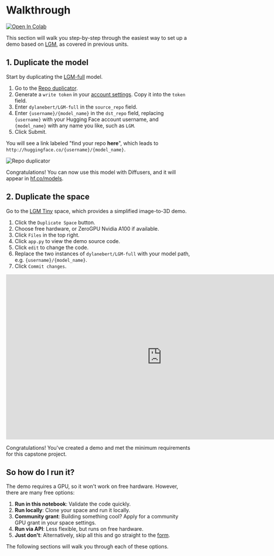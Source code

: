 # Walkthrough

[![Open In Colab](https://colab.research.google.com/assets/colab-badge.svg)](https://githubtocolab.com/dylanebert/ml-for-3d-course-notebooks/blob/main/capstone.ipynb)

This section will walk you step-by-step through the easiest way to set up a demo based on [LGM](https://huggingface.co/spaces/ashawkey/LGM), as covered in previous units.

## 1. Duplicate the model

Start by duplicating the [LGM-full](https://huggingface.co/dylanebert/LGM-full) model.

1. Go to the [Repo duplicator](https://huggingface.co/spaces/huggingface-projects/repo_duplicator).
2. Generate a `write token` in your [account settings](https://hf.co/settings/tokens). Copy it into the `token` field.
3. Enter `dylanebert/LGM-full` in the `source_repo` field.
4. Enter `{username}/{model_name}` in the `dst_repo` field, replacing `{username}` with your Hugging Face account username, and `{model_name}` with any name you like, such as `LGM`.
5. Click Submit.

You will see a link labeled "find your repo **here**", which leads to `http://huggingface.co/{username}/{model_name}`.

![Repo duplicator](https://huggingface.co/datasets/dylanebert/ml-for-3d-course/resolve/main/duplicate.png)

Congratulations! You can now use this model with Diffusers, and it will appear in [hf.co/models](https://huggingface.co/models?pipeline_tag=image-to-3d&sort=trending).

## 2. Duplicate the space

Go to the [LGM Tiny](https://huggingface.co/spaces/dylanebert/LGM-tiny) space, which provides a simplified image-to-3D demo.

1. Click the `Duplicate Space` button.
2. Choose free hardware, or ZeroGPU Nvidia A100 if available.
3. Click `Files` in the top right.
4. Click `app.py` to view the demo source code.
5. Click `edit` to change the code.
6. Replace the two instances of `dylanebert/LGM-full` with your model path, e.g. `{username}/{model_name}`.
7. Click `Commit changes`.

<iframe src="https://dylanebert-LGM-tiny.hf.space" frameborder="0" width="850" height="450"></iframe>

Congratulations! You've created a demo and met the minimum requirements for this capstone project.

## So how do I run it?

The demo requires a GPU, so it won't work on free hardware. However, there are many free options:

1. **Run in this notebook**: Validate the code quickly.
2. **Run locally**: Clone your space and run it locally.
3. **Community grant**: Building something cool? Apply for a community GPU grant in your space settings.
4. **Run via API**: Less flexible, but runs on free hardware.
5. **Just don't**: Alternatively, skip all this and go straight to the [form](https://forms.gle/rQedXFktHPYeikrt6).

The following sections will walk you through each of these options.
